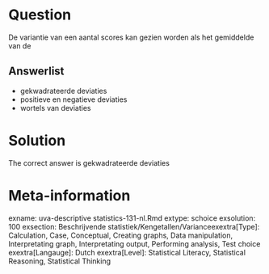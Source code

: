 Question
========

De variantie van een aantal scores kan gezien worden als het gemiddelde van de 

Answerlist
----------
* gekwadrateerde deviaties
* positieve en negatieve deviaties
* wortels van deviaties

Solution
========

The correct answer is  gekwadrateerde deviaties 

Meta-information
================
exname: uva-descriptive statistics-131-nl.Rmd 
extype: schoice 
exsolution: 100 
exsection: Beschrijvende statistiek/Kengetallen/Varianceexextra[Type]: Calculation, Case, Conceptual, Creating graphs, Data manipulation, Interpretating graph, Interpretating output, Performing analysis, Test choice 
exextra[Langauge]: Dutch 
exextra[Level]: Statistical Literacy, Statistical Reasoning, Statistical Thinking 

